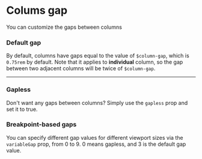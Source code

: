 
<Meta title="Columns/Gaps" />

# Colums gap

You can customize the gaps between columns

### Default gap

By default, columns have gaps equal to the value of `$column-gap`, which is `0.75rem` by default.
Note that it applies to **individual** column, so the gap between two adjacent columns will be twice of `$column-gap`.

---

### Gapless

Don't want any gaps between columns? Simply use the `gapless` prop and set it to true.

### Breakpoint-based gaps

You can specify different gap values for different viewport sizes via the `variableGap` prop, from 0 to 9. 0 means gapless,
and 3 is the default gap value.

<Canvas>
  <Story story={stories.Gaps} />
</Canvas>